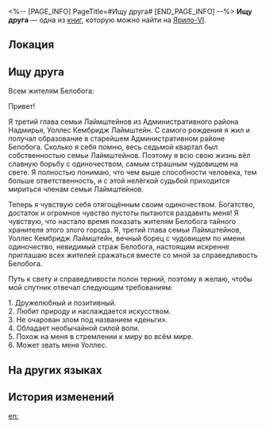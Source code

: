 <%-- [PAGE_INFO]
PageTitle=#Ищу друга#
[END_PAGE_INFO] --%>
{{Дополнить}}
{{Книга Инфобокс
|id           = 128
|Название     = 
|Изображение  = Предмет Записи.png
|Мир          = Ярило-VI
|Томов        = 1
|Автор        = <!--нужно добавить-->
|Описание     = Объявление о поиске друга. Большинство объявлений, которые Уоллес развесил в городе, были сорваны.
|Том1         = {{tx}}
|Источник1    = {{tx|Отсутствует источник}}
|Персонажи    = 
|Фракции      = 
}}
'''Ищу друга''' — одна из [[Книги|книг]], которую можно найти на [[Ярило-VI]].

==Локация==
{{Отметка карты|<!--название карты-->|<!--id отметки-->}}

==Ищу друга==
Всем жителям Белобога:

Привет!

Я третий глава семьи Лаймштейнов из Административного района Надмирья, Уоллес Кембридж Лаймштейн. С самого рождения я жил и получал образование в старейшем Административном районе Белобога. Сколько я себя помню, весь седьмой квартал был собственностью семьи Лаймштейнов. Поэтому я всю свою жизнь вёл славную борьбу с одиночеством, самым страшным чудовищем на свете. Я полностью понимаю, что чем выше способности человека, тем больше ответственность, и с этой нелёгкой судьбой приходится мириться членам семьи Лаймштейнов.

Теперь я чувствую себя отягощённым своим одиночеством. Богатство, достаток и огромное чувство пустоты пытаются раздавить меня! Я чувствую, что настало время показать жителям Белобога тайного хранителя этого злого города. Я, третий глава семьи Лаймштейнов, Уоллес Кембридж Лаймштейн, вечный борец с чудовищем по имени одиночество, невидимый страж Белобога, настоящим искренне приглашаю всех жителей сражаться вместе со мной за справедливость Белобога.

Путь к свету и справедливости полон терний, поэтому я желаю, чтобы мой спутник отвечал следующим требованиям:

1. Дружелюбный и позитивный.<br />
2. Любит природу и наслаждается искусством.<br />
3. Не очарован злом под названием «деньги».<br />
4. Обладает необычайной силой воли.<br />
5. Похож на меня в стремлении к миру во всём мире.<br />
6. Может звать меня Уоллес.

==На других языках==
{{На других языках
|en   = Looking for a Friend
|zhs  = 征友启事
|zht  = 徵友啟事
|ja   = 友達募集
|ko   = 친구 모집
|es   = Buscando amigos
|fr   = À la recherche d'un ami
|ru   = Ищу друга
|th   = ประกาศรับสมัครเพื่อน
|vi   = Thông Báo Tìm Bạn Bốn Phương
|de   = Auf der Suche nach einem Freund
|id   = Pemberitahuan Pertemanan
|pt   = Em Busca de Uma Amizade
}}

==История изменений==
{{История изменений|3.5}}

[[en:]]
